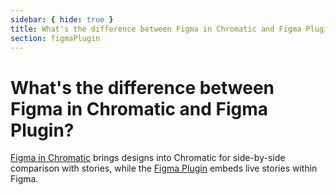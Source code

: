 ```yaml
---
sidebar: { hide: true }
title: What's the difference between Figma in Chromatic and Figma Plugin?
section: figmaPlugin
---
```


# What's the difference between Figma in Chromatic and Figma Plugin?

[Figma in Chromatic](/docs/figma-in-chromatic) brings designs into Chromatic for side-by-side comparison with stories, while the [Figma Plugin](/docs/figma-plugin) embeds live stories within Figma.
